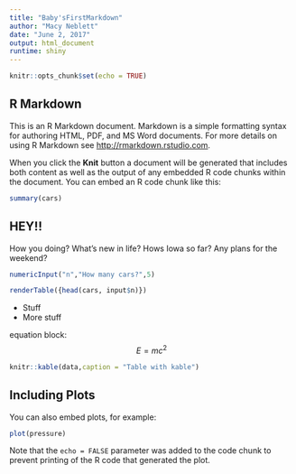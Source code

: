 ---
title: "Baby'sFirstMarkdown"
author: "Macy Neblett"
date: "June 2, 2017"
output: html_document
runtime: shiny
---

```{r setup, include=FALSE}
knitr::opts_chunk$set(echo = TRUE)

```

## R Markdown

This is an R Markdown document. Markdown is a simple formatting syntax for authoring HTML, PDF, and MS Word documents. For more details on using R Markdown see <http://rmarkdown.rstudio.com>.

When you click the **Knit** button a document will be generated that includes both content as well as the output of any embedded R code chunks within the document. You can embed an R code chunk like this:

```{r cars}
summary(cars)
```
## HEY!!
How you doing? What's new in life? Hows Iowa so far? Any plans for the weekend?

```{r, echo = FALSE}
numericInput("n","How many cars?",5)

renderTable({head(cars, input$n)})

```

- Stuff
- More stuff

equation block:
$$E = mc^{2}$$
```{r results = 'asis'}
knitr::kable(data,caption = "Table with kable")
```





## Including Plots

You can also embed plots, for example:

```{r pressure, echo=FALSE}
plot(pressure)
```

Note that the `echo = FALSE` parameter was added to the code chunk to prevent printing of the R code that generated the plot.
